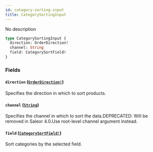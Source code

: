 ```yaml
---
id: category-sorting-input
title: CategorySortingInput
---
```


No description

```graphql
type CategorySortingInput {
  direction: OrderDirection!
  channel: String
  field: CategorySortField!
}
```

### Fields

#### `direction` ([`OrderDirection!`](/developer/api-reference/enums/order-direction.mdx))

Specifies the direction in which to sort products.

#### `channel` ([`String`](/developer/api-reference/scalars/string.mdx))

Specifies the channel in which to sort the data.DEPRECATED: Will be removed in Saleor 4.0.Use root-level channel argument instead.

#### `field` ([`CategorySortField!`](/developer/api-reference/enums/category-sort-field.mdx))

Sort categories by the selected field.
